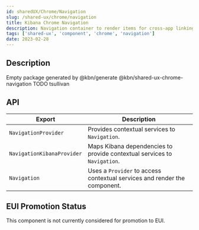 ```yaml
---
id: sharedUX/Chrome/Navigation
slug: /shared-ux/chrome/navigation
title: Kibana Chrome Navigation
description: Navigation container to render items for cross-app linking
tags: ['shared-ux', 'component', 'chrome', 'navigation']
date: 2023-02-28
---
```


## Description

Empty package generated by @kbn/generate
@kbn/shared-ux-chrome-navigation
TODO tsullivan

## API

| Export | Description |
|---|---|
| `NavigationProvider` | Provides contextual services to `Navigation`. |
| `NavigationKibanaProvider` | Maps Kibana dependencies to provide contextual services to `Navigation`. |
| `Navigation` | Uses a `Provider` to access contextual services and render the component. |

## EUI Promotion Status

This component is not currently considered for promotion to EUI.
